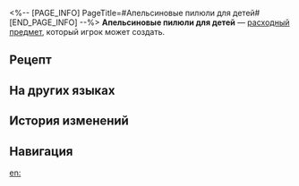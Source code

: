 <%-- [PAGE_INFO]
PageTitle=#Апельсиновые пилюли для детей#
[END_PAGE_INFO] --%>
{{Расходный предмет Инфобокс
|id          = 402024
|Изображения = Предмет Апельсиновые пилюли для детей.png
|Тип         = Расходные предметы HP
|Редкость    = 3
|Эффект      = Восстанавливает выбранному союзнику 40% НР плюс 320 НР.
|Описание    = Целебные пилюли от простуды со вкусом апельсина для детей. Говорят, что первая партия пилюль была настолько вкусной, что немало непосед слегло в лечебницу, и теперь из-за этого в апельсиновые пилюли добавляют горькие ингредиенты.
|Рецепт      = {{cx|Отсутствует источник}}
|Источник1   = [[Универсальная машина для синтеза]]
|Источник2   = 
|Источник3   = 
}}
{{Описание|''- А-а-а-а, ну мам, почему они так чудесно пахнут, но на вкус горькие?''<br />''- Такова жизнь, пирожочек.''}}
'''Апельсиновые пилюли для детей''' — [[расходный предмет]], который игрок может создать.

==Рецепт==
{{Рецепт
|Тип                                        = Синтез
|Группа                                     = Расходные предметы
|Мини-пилюля возвращения                    = 3
|Спаржевый папоротник из Чешуйчатого ущелья = 3
|Коралл драконьей чешуи                     = 3
|Сортировка                                 = Мини-пилюля возвращения;Спаржевый папоротник из Чешуйчатого ущелья;Коралл драконьей чешуи
}}

==На других языках==
{{На других языках
|en   = Children's Fragrant Orange Pills
|zhs  = 稚童香橘丸
|zht  = 稚童香橘丸
|ja   = 稚童蜜柑丸
|ko   = 아동용 향귤환
|es   = Píldora de mandarina infantil
|fr   = Pilules aux agrumes pour enfant
|ru   = Апельсиновые пилюли для детей
|th   = Children's Fragrant Orange Pills
|vi   = Nhi Đồng Hương Quýt Đan
|de   = Aromatische Orangenpillen für Kinder
|id   = Children's Fragrant Orange Pills
|pt   = Pílulas Laranja Cheirosas de Criança
}}

==История изменений==
{{История изменений|3.5}}

==Навигация==
{{Расходные предметы Навбокс}}

[[en:]]